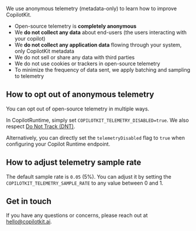 We use anonymous telemetry (metadata-only) to learn how to improve CopilotKit.

* Open-source telemetry is **completely anonymous** 
* We **do not collect any data** about end-users (the users interacting with your copilot)
* We **do not collect any application data** flowing through your system, only CopilotKit metadata
* We do not sell or share any data with third parties
* We do not use cookies or trackers in open-source telemetry
* To minimize the frequency of data sent, we apply batching and sampling to telemetry

## How to opt out of anonymous telemetry

You can opt out of open-source telemetry in multiple ways.

In CopilotRuntime, simply set `COPILOTKIT_TELEMETRY_DISABLED=true`. We also respect [Do Not Track (DNT)](https://consoledonottrack.com/).

Alternatively, you can directly set the `telemetryDisabled` flag to `true` when configuring your Copilot Runtime endpoint.

## How to adjust telemetry sample rate

The default sample rate is `0.05` (5%). You can adjust it by setting the `COPILOTKIT_TELEMETRY_SAMPLE_RATE` to any value between 0 and 1.

## Get in touch

If you have any questions or concerns, please reach out at [hello@copilotkit.ai](mailto:hello@copilotkit.ai).